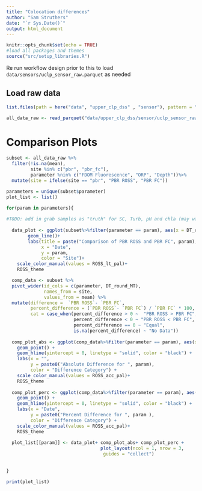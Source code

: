 ```yaml
---
title: "Colocation differences"
author: "Sam Struthers"
date: "`r Sys.Date()`"
output: html_document
---
```


```r
knitr::opts_chunk$set(echo = TRUE)
#load all packages and themes
source("src/setup_libraries.R")

```

Re run workflow design prior to this to load `data/sensors/uclp_sensor_raw.parquet` as needed

## Load raw data

```r
list.files(path = here("data", "upper_clp_dss" , "sensor"), pattern = ".parquet", full.names = T)

all_data_raw <- read_parquet("data/upper_clp_dss/sensor/uclp_sensor_raw_2025-03-26_2025-07-09.parquet")

```

# Comparison Plots

```r
subset <- all_data_raw %>% 
  filter(!is.na(mean),
         site %in% c("pbr", "pbr_fc"),
         parameter %nin% c("FDOM Fluorescence", "ORP", "Depth"))%>%
  mutate(site = ifelse(site == "pbr", "PBR ROSS", "PBR FC"))

parameters = unique(subset$parameter)
plot_list <- list()

for(param in parameters){
  
#TODO: add in grab samples as "truth" for SC, Turb, pH and chla (may want to normalize chla before hand)
  
  data_plot <- ggplot(subset%>%filter(parameter == param), aes(x = DT_round_MT, y = mean, color = site)) +
        geom_line()+
        labs(title = paste("Comparison of PBR ROSS and PBR FC", param),
             x = "Date",
             y = param, 
             color = "Site")+
    scale_color_manual(values = ROSS_lt_pal)+
    ROSS_theme

  comp_data <- subset %>%
  pivot_wider(id_cols = c(parameter, DT_round_MT), 
              names_from = site, 
              values_from = mean) %>%
  mutate(difference =  `PBR ROSS`- `PBR FC`,
         percent_difference = (`PBR ROSS`- `PBR FC`) / `PBR FC` * 100, 
         cat = case_when(percent_difference > 0 ~  "PBR ROSS > PBR FC", 
                         percent_difference < 0 ~ "PBR ROSS < PBR FC", 
                         percent_difference == 0 ~ "Equal",
                         is.na(percent_difference) ~ "No Data"))
  
  comp_plot_abs <- ggplot(comp_data%>%filter(parameter == param), aes(x = DT_round_MT, y = difference, color = cat)) +
    geom_point() +
    geom_hline(yintercept = 0, linetype = "solid", color = "black") +
    labs(x = "", 
         y = paste0("Absolute Difference for ", param), 
         color = "Difference Category") +
    scale_color_manual(values = ROSS_acc_pal)+
    ROSS_theme
  
  comp_plot_perc <- ggplot(comp_data%>%filter(parameter == param), aes(x = DT_round_MT, y = percent_difference, color = cat)) +
    geom_point() +
    geom_hline(yintercept = 0, linetype = "solid", color = "black") +
    labs(x = "Date",
         y = paste0("Percent Difference for ", param ), 
         color = "Difference Category") +
    scale_color_manual(values = ROSS_acc_pal)+
    ROSS_theme
      
  plot_list[[param]] <- data_plot+ comp_plot_abs+ comp_plot_perc +
                                   plot_layout(ncol = 1, nrow = 3, 
                                    guides = "collect")
  
  
}

print(plot_list)
      
```
